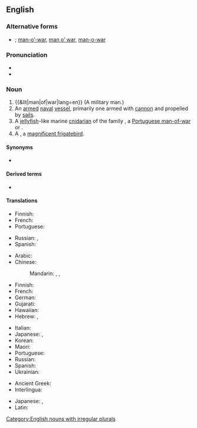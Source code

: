 {{also|man of war}}
==English==

===Alternative forms===
* {{l|en|man of war}}; [[man-o'-war|man-o’-war]], [[man o' war|man o’ war]], [[man-o-war]]

===Pronunciation===
* {{IPA|/mæn.əvˈwɔɹ/|lang=en}}
* {{rhymes|ɔː(ɹ)|lang=en}}

===Noun===
{{en-noun|head=[[man]]-of-[[war]]|men-of-war}}

# {{&lit|man|of|war|lang=en}} (A military man.)
# An [[armed]] [[naval]] [[vessel]], primarily one armed with [[cannon]] and propelled by [[sail]]s.
# A [[jellyfish]]-like marine [[cnidarian]] of the family {{taxlink|Physaliidae|family|noshow=1|ver=161015}}, a [[Portuguese man-of-war]] or {{vern|Pacific man-of-war}}.
# A {{vern|man of war bird}}, a [[magnificent frigatebird]].

====Synonyms====
* {{sense|cnidarian}} {{l|en|bluebottle}}

====Derived terms====
* {{l|en|man-o'-war suit}}

====Translations====
{{trans-top|military man}}
* Finnish: {{t+|fi|sotamies}}
* French: {{t|fr|homme de guerre|m}}
* Portuguese: {{t+|pt|guerreiro}}
{{trans-mid}}
* Russian: {{t+|ru|вое́нный|m}}, {{t+|ru|военнослу́жащий|m}}
* Spanish: {{t|es|hombre de guerra|m}}
{{trans-bottom}}

{{trans-top|armed naval vessel}}
* Arabic: {{t|ar|سَفِينَة حَرْبِيَّة|f|tr=safīna ḥarbiyya}}
* Chinese:
*: Mandarin: {{t+|cmn|軍艦|sc=Hani}}, {{t+|cmn|军舰|tr=jūnjiàn|sc=Hani}}, {{t+|cmn|兵船|tr=bīngchuán|sc=Hani}}
* Finnish: {{t+|fi|sotalaiva}}
* French: {{t|fr|navire de guerre|m}}
* German: {{t+|de|Kriegsschiff|n}}
* Gujarati: {{t|gu|મનવાર|tr=manvār|sc=Gujr}}
* Hawaiian: {{t|haw|manuā}}
* Hebrew: {{t+|he|אֳנִיַּת מִלְחָמָה|f|tr=oniyat milkhamah}}, {{t+|he|אֳנִיָּת קְרָב|f|tr=oniyat krav}}
{{trans-mid}}
* Italian: {{t|it|nave da guerra|f}}
* Japanese: {{t+|ja|軍艦|tr=ぐんかん, gunkan|sc=Jpan}}, {{t+|ja|戦艦|tr=せんかん, senkan|sc=Jpan}}
* Korean: {{t+|ko|군함}}
* Maori: {{t|mi|manuao}}
* Portuguese: {{t|pt|[[navio]] [[de]] [[guerra]]|m}}
* Russian: {{t|ru|вое́нный кора́бль|m}}
* Spanish: {{t|es|buque de guerra|m}}
* Ukrainian: {{t|uk|військо́вий корабе́ль|m}}
{{trans-bottom}}

{{trans-see|cnidarian|Portuguese man-of-war}}

{{trans-see|man of war bird|magnificent frigatebird}}

{{checktrans-top}}
* Ancient Greek: {{t-check|grc|ἀνὴρ πολεμιστής|m}}
* Interlingua: {{t-check|ia|homine de guerra}}
{{trans-mid}}
* Japanese: {{t-check|ja|鰹の烏帽子|tr=[[かつおのえぼし]], katsuo no e bo shi|sc=Jpan}}, {{t-check|ja|マノウォー|tr=manouō|sc=Jpan}}
* Latin: {{t-check|la|vir bellator|m}}
{{trans-bottom}}

[[Category:English nouns with irregular plurals]]